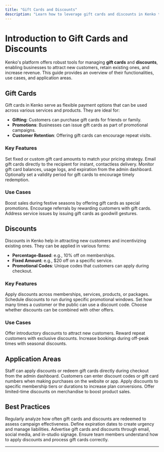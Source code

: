 ```yaml
---
title: "Gift Cards and Discounts"
description: "Learn how to leverage gift cards and discounts in Kenko to boost sales and enhance customer experience."
---
```


# Introduction to Gift Cards and Discounts

Kenko's platform offers robust tools for managing **gift cards** and **discounts**, enabling businesses to attract new customers, retain existing ones, and increase revenue. This guide provides an overview of their functionalities, use cases, and application areas.

## Gift Cards

Gift cards in Kenko serve as flexible payment options that can be used across various services and products. They are ideal for:

- **Gifting**: Customers can purchase gift cards for friends or family.
- **Promotions**: Businesses can issue gift cards as part of promotional campaigns.
- **Customer Retention**: Offering gift cards can encourage repeat visits.

### Key Features

<AccordionGroup>
  <Accordion title="Customizable Values" icon="dollar-sign">
    Set fixed or custom gift card amounts to match your pricing strategy.
  </Accordion>
  <Accordion title="Digital Delivery" icon="envelope">
    Email gift cards directly to the recipient for instant, contactless delivery.
  </Accordion>
  <Accordion title="Balance Tracking" icon="clipboard-list">
    Monitor gift card balances, usage logs, and expiration from the admin dashboard.
  </Accordion>
  <Accordion title="Expiration Dates" icon="calendar">
    Optionally set a validity period for gift cards to encourage timely redemption.
  </Accordion>
</AccordionGroup>

### Use Cases

<CardGroup cols="3">
  <Card title="Holiday Promotions" icon="gift">
    Boost sales during festive seasons by offering gift cards as special promotions.
  </Card>
  <Card title="Referral Rewards" icon="users">
    Encourage referrals by rewarding customers with gift cards.
  </Card>
  <Card title="Customer Compensation" icon="heart">
    Address service issues by issuing gift cards as goodwill gestures.
  </Card>
</CardGroup>

## Discounts

Discounts in Kenko help in attracting new customers and incentivizing existing ones. They can be applied in various forms:

- **Percentage-Based**: e.g., 10% off on memberships.
- **Fixed Amount**: e.g., \$20 off on a specific service.
- **Promotional Codes**: Unique codes that customers can apply during checkout.

### Key Features

<AccordionGroup>
  <Accordion title="Flexible Application" icon="check">
    Apply discounts across memberships, services, products, or packages.
  </Accordion>
  <Accordion title="Time-Bound Offers" icon="clock">
    Schedule discounts to run during specific promotional windows.
  </Accordion>
  <Accordion title="Usage Limits" icon="repeat">
    Set how many times a customer or the public can use a discount code.
  </Accordion>
  <Accordion title="Stacking Rules" icon="layer-group">
    Choose whether discounts can be combined with other offers.
  </Accordion>
</AccordionGroup>

### Use Cases

<CardGroup cols="3">
  <Card title="First-Time Visitors" icon="star">
    Offer introductory discounts to attract new customers.
  </Card>
  <Card title="Loyalty Programs" icon="heart">
    Reward repeat customers with exclusive discounts.
  </Card>
  <Card title="Seasonal Sales" icon="calendar">
    Increase bookings during off-peak times with seasonal discounts.
  </Card>
</CardGroup>

## Application Areas

<AccordionGroup>
  <Accordion title="Point of Sale (POS)" icon="store">
    Staff can apply discounts or redeem gift cards directly during checkout from the admin dashboard.
  </Accordion>
  <Accordion title="Online Checkout" icon="globe">
    Customers can enter discount codes or gift card numbers when making purchases on the website or app.
  </Accordion>
  <Accordion title="Membership Plans" icon="id-badge">
    Apply discounts to specific membership tiers or durations to increase plan conversions.
  </Accordion>
  <Accordion title="Retail Products" icon="shirt">
    Offer limited-time discounts on merchandise to boost product sales.
  </Accordion>
</AccordionGroup>

## Best Practices

<CardGroup cols="2">
  <Card title="Monitor Redemption Rates" icon="chart-line">
    Regularly analyze how often gift cards and discounts are redeemed to assess campaign effectiveness.
  </Card>
  <Card title="Set Clear Expiry Dates" icon="clock">
    Define expiration dates to create urgency and manage liabilities.
  </Card>
  <Card title="Promote Across Channels" icon="bullhorn">
    Advertise gift cards and discounts through email, social media, and in-studio signage.
  </Card>
  <Card title="Train Staff" icon="chalkboard-user">
    Ensure team members understand how to apply discounts and process gift cards correctly.
  </Card>
</CardGroup>

---